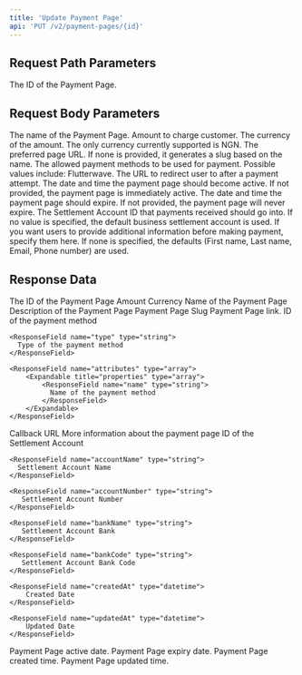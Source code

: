 ```yaml
---
title: 'Update Payment Page'
api: 'PUT /v2/payment-pages/{id}'
---
```

## Request Path Parameters

<ParamField path="reference" type="string" placeholder="pg_test_page_id">
  The ID of the Payment Page.
</ParamField>

## Request Body Parameters
<ParamField body="name" type="string" placeholder="Test Page">
    The name of the Payment Page.
</ParamField>

<ParamField body="amount" type="integer" placeholder="10000">
    Amount to charge customer.
</ParamField>

<ParamField body="currency" type="string" default="NGN" placeholder="NGN">
    The currency of the amount. The only currency currently supported is NGN.
</ParamField>

<ParamField body="slug" type="string">
    The preferred page URL. If none is provided, it generates a slug based on the name.
</ParamField>

<ParamField body="paymentMethod" type="array">
    The allowed payment methods to be used for payment. Possible values include: Flutterwave.
</ParamField>

<ParamField body="callbackUrl" type="string">
    The URL to redirect user to after a payment attempt.
</ParamField>

<ParamField body="activeAt" type="datetime">
    The date and time the payment page should become active. If not provided, the payment page is immediately active.
</ParamField>

<ParamField body="expiresAt" type="datetime">
    The date and time the payment page should expire. If not provided, the payment page will never expire.
</ParamField>

<ParamField body="settlementAccountId" type="string">
    The Settlement Account ID that payments received should go into. If no value is specified, the default business settlement account is used.
</ParamField>

<ParamField body="additionalFields" type="array">
    If you want users to provide additional information before making payment, specify them here. If none is specified, the defaults (First name, Last name, Email, Phone number) are used.
</ParamField>


## Response Data

<ResponseField name="id" type="string" required>
  The ID of the Payment Page
</ResponseField>

<ResponseField name="amount" type="string" required>
  Amount
</ResponseField>

<ResponseField name="currency" type="string" required>
  Currency
</ResponseField>

<ResponseField name="name" type="string" required>
  Name of the Payment Page
</ResponseField>

<ResponseField name="description" type="string">
  Description of the Payment Page
</ResponseField>

<ResponseField name="slug" type="string" required>
  Payment Page Slug
</ResponseField>

<ResponseField name="pageLink" type="string" required>
  Payment Page link.
</ResponseField>

<ResponseField name="paymentMethods" type="array">
  <Expandable title="properties">
    <ResponseField name="id" type="string">
      ID of the payment method
    </ResponseField>

    <ResponseField name="type" type="string">
      Type of the payment method
    </ResponseField>

    <ResponseField name="attributes" type="array">
        <Expandable title="properties" type="array">
            <ResponseField name="name" type="string">
              Name of the payment method
            </ResponseField>
        </Expandable>
    </ResponseField>

  </Expandable>
</ResponseField>

<ResponseField name="callbackUrl" type="string">
  Callback URL
</ResponseField>

<ResponseField name="meta" type="array">
  More information about the payment page
</ResponseField>

<ResponseField name="settlementAccount" type="Settlement Account Object">
  <Expandable title="properties">
    <ResponseField name="id" type="string">
      ID of the Settlement Account
    </ResponseField>

    <ResponseField name="accountName" type="string">
      Settlement Account Name
    </ResponseField>

    <ResponseField name="accountNumber" type="string">
       Settlement Account Number
    </ResponseField>

    <ResponseField name="bankName" type="string">
       Settlement Account Bank
    </ResponseField>

    <ResponseField name="bankCode" type="string">
       Settlement Account Bank Code
    </ResponseField>

    <ResponseField name="createdAt" type="datetime">
        Created Date
    </ResponseField>

    <ResponseField name="updatedAt" type="datetime">
        Updated Date
    </ResponseField>

  </Expandable>
</ResponseField>

<ResponseField name="activeAt" type="datetime">
  Payment Page active date.
</ResponseField>

<ResponseField name="expiresAt" type="datetime">
  Payment Page expiry date.
</ResponseField>

<ResponseField name="createdAt" type="datetime" required>
  Payment Page created time.
</ResponseField>

<ResponseField name="updatedAt" type="datetime" required>
  Payment Page updated time.
</ResponseField>
